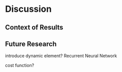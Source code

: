 # Discussion

## Context of Results




## Future Research

introduce dynamic element?
Recurrent Neural Network
\citep{8682212} 


cost function?




